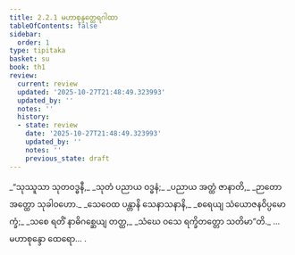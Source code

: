 ```yaml
---
title: 2.2.1 မဟာစုန္ဒတ္ထေရဂါထာ
tableOfContents: false
sidebar:
  order: 1
type: tipitaka
basket: su
book: th1
review:
  current: review
  updated: '2025-10-27T21:48:49.323993'
  updated_by: ''
  notes: ''
  history:
  - state: review
    date: '2025-10-27T21:48:49.323993'
    updated_by: ''
    notes: ''
    previous_state: draft
---
```



<ReviewStatus review={frontmatter.review} showDetails={true} />

<HypothesisAnnotation frontmatter={frontmatter} />

<DynamicBreadcrumb />

<Division number="141" book="th1" e="ch" v="19" p="250">

<Paragraph number="306" type="verses" book="th1">
_“သုဿူသာ သုတဝဒ္ဓနီ,_  
_သုတံ ပညာယ ဝဒ္ဓနံ;_  
_ပညာယ အတ္ထံ ဇာနာတိ,_  
_ဉာတော အတ္ထော သုခါဝဟော._  

</Paragraph>

</Division>
<Division number="142" book="th1" e="ch" v="19" p="250">

<Paragraph number="307" type="verses" book="th1">
_သေဝေထ ပန္တာနိ သေနာသနာနိ,_  
_စရေယျ သံယောဇနဝိပ္ပမောက္ခံ;_  
_သစေ ရတိံ နာဓိဂစ္ဆေယျ တတ္ထ,_  
_သံဃေ ဝသေ ရက္ခိတတ္တော သတိမာ”တိ._  


</Paragraph>
</Division>

<Paragraph number="308" type="center" book="th1">
…  မဟာစုန္ဒော ထေရော… .
</Paragraph>